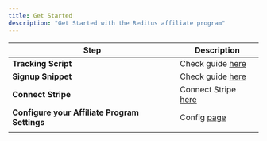 ```yaml
---
title: Get Started
description: "Get Started with the Reditus affiliate program"
---
```


| Step                                            | Description                                                                             |
| ----------------------------------------------- | --------------------------------------------------------------------------------------- |
| <b>Tracking Script</b>                          | Check guide [here](/affiliate-program/tracking-script/introduction)           |
| <b>Signup Snippet</b>                           | Check guide [here](/affiliate-program/signup-snippet/introduction)           |
| <b>Connect Stripe</b>                           | Connect Stripe [here](https://app.getreditus.com/saas/settings/installation)           |
| <b>Configure your Affiliate Program Settings</b> | Config [page](https://app.getreditus.com/saas/affiliate_program/details) |
                                   |
